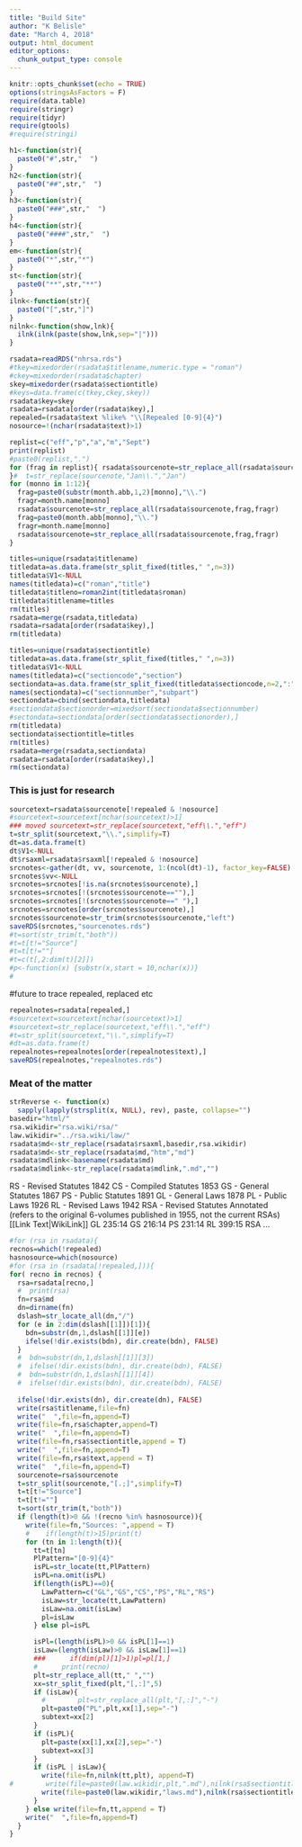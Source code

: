 ```yaml
---
title: "Build Site"
author: "K Belisle"
date: "March 4, 2018"
output: html_document
editor_options: 
  chunk_output_type: console
---
```


```r
knitr::opts_chunk$set(echo = TRUE)
options(stringsAsFactors = F)
require(data.table)
require(stringr)
require(tidyr)
require(gtools)
#require(stringi)

```

```r
h1<-function(str){
  paste0("#",str,"  ")
}
h2<-function(str){
  paste0("##",str,"  ")
}
h3<-function(str){
  paste0("###",str,"  ")
}
h4<-function(str){
  paste0("####",str,"  ")
}
em<-function(str){
  paste0("*",str,"*")
}
st<-function(str){
  paste0("**",str,"**")
}
ilnk<-function(str){
  paste0("[",str,"]")
}
nilnk<-function(show,lnk){
  ilnk(ilnk(paste(show,lnk,sep="|")))
}


```


```r
rsadata=readRDS("nhrsa.rds")
#tkey=mixedorder(rsadata$titlename,numeric.type = "roman")
#ckey=mixedorder(rsadata$chapter)
skey=mixedorder(rsadata$sectiontitle)
#keys=data.frame(c(tkey,ckey,skey))
rsadata$key=skey
rsadata=rsadata[order(rsadata$key),]
repealed=(rsadata$text %like% "\\[Repealed [0-9]{4}")
nosource=!(nchar(rsadata$text)>1)
```

```r
replist=c("eff","p","a","m","Sept")
print(replist)
#paste0(replist,".")
for (frag in replist){ rsadata$sourcenote=str_replace_all(rsadata$sourcenote,paste0(frag,"\\."),frag)
}#  t=str_replace(sourcenote,"Jan\\.","Jan")
for (monno in 1:12){
  frag=paste0(substr(month.abb,1,2)[monno],"\\.")
  fragr=month.name[monno]
  rsadata$sourcenote=str_replace_all(rsadata$sourcenote,frag,fragr)
  frag=paste0(month.abb[monno],"\\.")
  fragr=month.name[monno]
  rsadata$sourcenote=str_replace_all(rsadata$sourcenote,frag,fragr)
}  

```


```r
titles=unique(rsadata$titlename)
titledata=as.data.frame(str_split_fixed(titles," ",n=3))
titledata$V1<-NULL
names(titledata)=c("roman","title")
titledata$titleno=roman2int(titledata$roman)
titledata$titlename=titles
rm(titles)
rsadata=merge(rsadata,titledata)
rsadata=rsadata[order(rsadata$key),]
rm(titledata)
```

```r
titles=unique(rsadata$sectiontitle)
titledata=as.data.frame(str_split_fixed(titles," ",n=3))
titledata$V1<-NULL
names(titledata)=c("sectioncode","section")
sectiondata=as.data.frame(str_split_fixed(titledata$sectioncode,n=2,":"))
names(sectiondata)=c("sectionnumber","subpart")
sectiondata=cbind(sectiondata,titledata)
#sectiondata$sectionorder=mixedsort(sectiondata$sectionnumber)
#sectondata=sectiondata[order(sectiondata$sectionorder),]
rm(titledata)
sectiondata$sectiontitle=titles
rm(titles)
rsadata=merge(rsadata,sectiondata)
rsadata=rsadata[order(rsadata$key),]
rm(sectiondata)
```

### This is just for research

```r
sourcetext=rsadata$sourcenote[!repealed & !nosource]
#sourcetext=sourcetext[nchar(sourcetext)>1]
### moved sourcetext=str_replace(sourcetext,"eff\\.","eff")
t=str_split(sourcetext,"\\.",simplify=T)
dt=as.data.frame(t)
dt$V1<-NULL
dt$rsaxml=rsadata$rsaxml[!repealed & !nosource]
srcnotes<-gather(dt, vv, sourcenote, 1:(ncol(dt)-1), factor_key=FALSE)
srcnotes$vv<-NULL
srcnotes=srcnotes[!is.na(srcnotes$sourcenote),]
srcnotes=srcnotes[!(srcnotes$sourcenote==""),]
srcnotes=srcnotes[!(srcnotes$sourcenote==" "),]
srcnotes=srcnotes[order(srcnotes$sourcenote),]
srcnotes$sourcenote=str_trim(srcnotes$sourcenote,"left")
saveRDS(srcnotes,"sourcenotes.rds")
#t=sort(str_trim(t,"both"))
#t=t[t!="Source"]
#t=t[t!=""]
#t=c(t[,2:dim(t)[2]])
#p<-function(x) {substr(x,start = 10,nchar(x))}
#
```
#future to trace repealed, replaced etc

```r
repealnotes=rsadata[repealed,]
#sourcetext=sourcetext[nchar(sourcetext)>1]
#sourcetext=str_replace(sourcetext,"eff\\.","eff")
#t=str_split(sourcetext,"\\.",simplify=T)
#dt=as.data.frame(t)
repealnotes=repealnotes[order(repealnotes$text),]
saveRDS(repealnotes,"repealnotes.rds")

```
### Meat of the matter

```r
strReverse <- function(x)
  sapply(lapply(strsplit(x, NULL), rev), paste, collapse="")
basedir="html/"
rsa.wikidir="rsa.wiki/rsa/"
law.wikidir="../rsa.wiki/law/"
rsadata$md<-str_replace(rsadata$rsaxml,basedir,rsa.wikidir)
rsadata$md<-str_replace(rsadata$md,"htm","md")
rsadata$mdlink<-basename(rsadata$md)
rsadata$mdlink<-str_replace(rsadata$mdlink,".md","")

```
RS - Revised Statutes 1842
CS - Compiled Statutes 1853
GS - General Statutes 1867
PS - Public Statutes 1891
GL - General Laws 1878
PL - Public Laws 1926
RL - Revised Laws 1942 
RSA - Revised Statutes Annotated (refers to the original 6-volumes published in 1955, not the current
RSAs)
[[Link Text|WikiLink]]
GL 235:14
GS 216:14
PS 231:14
RL 399:15
RSA ...
```r
#for (rsa in rsadata){
recnos=which(!repealed)
hasnosource=which(nosource)
#for (rsa in (rsadata[!repealed,])){
for( recno in recnos) {
  rsa=rsadata[recno,]
  #  print(rsa)
  fn=rsa$md
  dn=dirname(fn)
  dslash=str_locate_all(dn,"/")
  for (e in 2:dim(dslash[[1]])[1]){
    bdn=substr(dn,1,dslash[[1]][e])
    ifelse(!dir.exists(bdn), dir.create(bdn), FALSE)
  }
  #  bdn=substr(dn,1,dslash[[1]][3])
  #  ifelse(!dir.exists(bdn), dir.create(bdn), FALSE)
  #  bdn=substr(dn,1,dslash[[1]][4])
  #  ifelse(!dir.exists(bdn), dir.create(bdn), FALSE)
  
  ifelse(!dir.exists(dn), dir.create(dn), FALSE)
  write(rsa$titlename,file=fn)
  write("  ",file=fn,append=T)
  write(file=fn,rsa$chapter,append=T)
  write("  ",file=fn,append=T)
  write(file=fn,rsa$sectiontitle,append = T)
  write("  ",file=fn,append=T)
  write(file=fn,rsa$text,append = T)
  write("  ",file=fn,append=T)
  sourcenote=rsa$sourcenote
  t=str_split(sourcenote,"[.;]",simplify=T)
  t=t[t!="Source"]
  t=t[t!=""]
  t=sort(str_trim(t,"both"))
  if (length(t)>0 && !(recno %in% hasnosource)){
    write(file=fn,"Sources: ",append = T)
    #    if(length(t)>15)print(t)
    for (tn in 1:length(t)){
      tt=t[tn]
      PlPattern="[0-9]{4}"
      isPL=str_locate(tt,PlPattern)
      isPL=na.omit(isPL)
      if(length(isPL)==0){
        LawPattern=c("GL","GS","CS","PS","RL","RS")
        isLaw=str_locate(tt,LawPattern)
        isLaw=na.omit(isLaw)
        pl=isLaw
      } else pl=isPL

      isPl=(length(isPL)>0 && isPL[1]==1) 
      isLaw=(length(isLaw)>0 && isLaw[1]==1)
      ###      if(dim(pl)[1]>1)pl=pl[1,]
      #      print(recno)
      plt=str_replace_all(tt," ","")
      xx=str_split_fixed(plt,"[,:]",5)
      if (isLaw){
        #        plt=str_replace_all(plt,"[,:]","-")
        plt=paste0("PL",plt,xx[1],sep="-")
        subtext=xx[2]
      }
      if (isPL){
        plt=paste(xx[1],xx[2],sep="-")
        subtext=xx[3]
      }
      if (isPL | isLaw){
        write(file=fn,nilnk(tt,plt), append=T)
#        write(file=paste0(law.wikidir,plt,".md"),nilnk(rsa$sectiontitle,rsa$mdlink))
        write(file=paste0(law.wikidir,"laws.md"),nilnk(rsa$sectiontitle,rsa$mdlink))
      }      
    } else write(file=fn,tt,append = T)
    write("  ",file=fn,append=T)
  }
}


```


